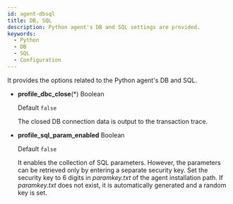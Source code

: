 ```yaml
---
id: agent-dbsql
title: DB, SQL
description: Python agent's DB and SQL settings are provided.
keywords:
  - Python
  - DB
  - SQL
  - Configuration
---
```


It provides the options related to the Python agent's DB and SQL.

- **profile_dbc_close**(*) <span class='type'>Boolean</span>

  Default `false`

  The closed DB connection data is output to the transaction trace.

- **profile_sql_param_enabled** <span class='type'>Boolean</span><ScrollToLink anchor='profile-sql-param' />

  Default `false`

  It enables the collection of SQL parameters. However, the parameters can be retrieved only by entering a separate security key. Set the security key to 6 digits in *paramkey.txt* of the agent installation path. If *paramkey.txt* does not exist, it is automatically generated and a random key is set.